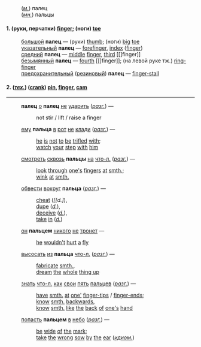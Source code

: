 :(''[[м.]]'') палец
:(''[[мн.]]'') пальцы
==== 1. (руки, перчатки) [[finger]]; (ноги) [[toe]] ====
:[[большой]] '''палец''' — (руки) [[thumb]]; (ноги) [[big]] [[toe]] 
:[[указательный]] '''палец''' — [[forefinger]], [[index]] ([[finger]]) 
:[[средний]] '''палец''' — [[middle]] [[finger]], [[third]] [[]finger]] 
:[[безымянный]] '''палец''' — [[fourth]] [[]finger]]; (на левой руке тж.) [[ring-finger]]
:[[предохранительный]] ([[резиновый]]) '''палец''' — [[finger-stall]]
==== 2.  (''[[тех.]]'')  ([[crank]]) [[pin]], [[finger]], [[cam]] ====
-------
:'''палец''' [[о]] '''палец''' [[не]] [[ударить]] (''[[разг.]]'') — 
::not stir / lift / raise a finger 

:[[ему]] '''пальца''' [[в]] [[рот]] [[не]] [[клади]] (''[[разг.]]'') —  
::[[he]] [[is]] [[not]] [[to]] [[be]] [[trifled]] [[with]]; 
::[[watch]] [[your]] [[step]] [[with]] [[him]] 

:[[смотреть]] [[сквозь]] '''пальцы''' [[на]] [[что-л.]] (''[[разг.]]'') — 
::[[look]] [[through]] [[one's]] [[finger]]s [[at]] [[smth.]]; 
::[[wink]] [[at]] [[smth.]] 

:[[обвести]] [[вокруг]] '''пальца''' (''[[разг.]]'') — 
::[[cheat]] (''[[d.]''), 
::[[dupe]] (''[[d.]]''), 
::[[deceive]] (''[[d.]]''), 
::[[take]] [[in]] (''[[d.]]'') 

:[[он]] '''пальцем''' [[никого]] [[не]] [[тронет]] —  
::[[he]] [[wouldn't]] [[hurt]] [[a]] [[fly]]

:[[высосать]] [[из]] '''пальца''' [[что-л.]] (''[[разг.]]'') — 
::[[fabricate]] [[smth.]], 
::[[dream]] [[the]] [[whole]] [[thing up]]

:[[знать]] [[что-л.]] [[как]] [[свои]] [[пять]] [[пальцев]] (''[[разг.]]'') — 
::[[have]] [[smth.]] [[at]] [[one']] [[finger-tips]] / [[finger-ends]]; 
::[[know]] [[smth.]] [[backwards]], 
::[[know]] [[smth.]] [[like]] [[the]] [[back]] [[of]] [[one's]] [[hand]] 

:[[попасть]] '''пальцем''' [[в]] [[небо]] (''[[разг.]]'') —  
::[[be]] [[wide]] [[of]] [[the]] [[mark]]; 
::[[take]] [[the]] [[wrong]] [[sow]] [[by]] [[the]] [[ear]] (''[[идиом.]]'')